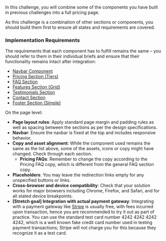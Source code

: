 In this challenge, you will combine some of the components you have built in previous challenges into a full pricing page.

As this challenge is a combination of other sections or components, you should build them first to ensure all states and requirements are covered.

### Implementation Requirements

The requirements that each component has to fulfill remains the same – you should refer to them in their individual briefs and ensure that their functionality remains intact after integration:

- [Navbar Component](/projects/challenges/navbar-component)
- [Pricing Section (Tiers)](/projects/challenges/pricing-section-tiers)
- [FAQ Section](/projects/challenges/faq-section)
- [Features Section (Grid)](/projects/challenges/features-section-grid)
- [Testimonials Section](/projects/challenges/testimonials-section)
- [Contact Section](/projects/challenges/contact-section)
- [Footer Section (Simple)](/projects/challenges/footer-section-simple)

On the page level:

- **Page layout rules**: Apply standard page margin and padding rules as well as spacing between the sections as per the design specifications.
- **Navbar**: Ensure the navbar is fixed at the top and includes responsive behavior.
- **Copy and asset alignment**: While the component used remains the same as the list above, some of the assets, icons or copy might have changed. Check through each section.
  - **Pricing FAQs**: Remember to change the copy according to the Pricing FAQ copy, which is different from the general FAQ section copy.
- **Placeholders**: You may leave the redirection links empty for any unspecified buttons or links.
- **Cross-browser and device compatibility**: Check that your solution works for major browsers including Chrome, Firefox, and Safari, and for all stated device breakpoints.
- **[Stretch goal] Integration with actual payment gateway**: Integrating with a payment gateway like [Stripe](https://stripe.com/) is usually free, with fees incurred upon transaction, hence you are recommended to try it out as part of practice. You can use the standard test card number 4242 4242 4242 4242, which is a well known fake credit card number used in testing payment transactions; Stripe will not charge you for this because they recognize it as a test card.

